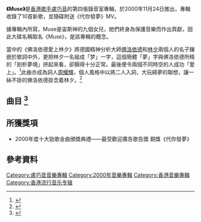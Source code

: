 {{Album infobox | <!-- See Wikipedia:WikiProject_Albums -->
| Name       = Muse
| Type       = 錄音室專輯
| Artist     = [[盧巧音|盧巧音]]
| Cover      = 
| Released   = 2000年11月24日（普通版）<br>2000年11月30日（精裝版）
| Recorded   = 2000年
| Genre      = 粵語
| Length     = 39分14秒
| Label      = [[新力音樂_(香港)|新力唱片]]
| Last album  = [[色放|色放]]<br>（2000年）
| This album  = '''Muse'''<br>（2000年）
| Next album  = [[Fantasy_(盧巧音專輯)|Fantasy]]<br>（2001年）
}}

'''《Muse》'''是[[香港|香港]][[歌手|歌手]][[盧巧音|盧巧音]]的第四張錄音室專輯，於2000年11月24日推出，專輯收錄了10首新歌，並隨碟附送《代你發夢》MV。

據專輯內所寫，Muse是宙斯神的九個女兒，她們終身為保護音樂而作出頁獻，因此大碟名稱取名《Muse》，是該專輯的概念。

當中的《佛洛依德愛上林夕》將德國精神分析大師[[佛洛依德|佛洛依德]]和[[林夕|林夕]]兩個人的名子鑲嵌於歌詞中外，更把林夕一名組成「梦」一字，這個簡體「夢」字與佛洛依德所精的「剖析夢境」拼起來看，卻顥得十分正常。最後便令兩個不同時空的人成功「愛上」。<ref>{{Cite book|title=佛洛依德愛上林夕|last=梁偉詩|first=《詞場——後九七香港流行歌詞論述》|publisher=|year=|isbn=9789881482662|location=匯智出版有限公司|pages=7-11}}</ref>此曲亦成為詞人[[周耀輝|周耀輝]]，個人風格中以將二人入詞，大玩綺夢的聯想，讓一絲不掛的佛洛依德掛念着林夕。<ref>{{cite web |author1=鄭敏 |title=連林黛玉都識笑　再談周耀輝：被低估的詞壇奇葩 |url=https://www.hk01.com/01%E5%8D%9A%E8%A9%95-%E8%97%9D%EF%BC%8E%E6%96%87%E5%8C%96/20127/%E9%80%A3%E6%9E%97%E9%BB%9B%E7%8E%89%E9%83%BD%E8%AD%98%E7%AC%91-%E5%86%8D%E8%AB%87%E5%91%A8%E8%80%80%E8%BC%9D-%E8%A2%AB%E4%BD%8E%E4%BC%B0%E7%9A%84%E8%A9%9E%E5%A3%87%E5%A5%87%E8%91%A9 |publisher=HK01 |accessdate=2019-03-16 |archive-date=2016-05-20 |archive-url=https://web.archive.org/web/20160520224529/http://www.hk01.com/01%E5%8D%9A%E8%A9%95-%E8%97%9D%EF%BC%8E%E6%96%87%E5%8C%96/20127/%E9%80%A3%E6%9E%97%E9%BB%9B%E7%8E%89%E9%83%BD%E8%AD%98%E7%AC%91-%E5%86%8D%E8%AB%87%E5%91%A8%E8%80%80%E8%BC%9D-%E8%A2%AB%E4%BD%8E%E4%BC%B0%E7%9A%84%E8%A9%9E%E5%A3%87%E5%A5%87%E8%91%A9 |dead-url=no }}</ref>

== 曲目 <ref>{{cite web |author1=Sony BMG |title=曲目 |url=https://www.sonymusic.com.hk/album/%E6%9C%80%E6%84%9B%E7%B6%93%E5%85%B8%E7%B3%BB%E5%88%97-muse-%E7%9B%A7%E5%B7%A7%E9%9F%B3-candy-lo/ |accessdate=2019-03-08 |archive-date=2019-10-18 |archive-url=https://web.archive.org/web/20191018150036/https://www.sonymusic.com.hk/album/%E6%9C%80%E6%84%9B%E7%B6%93%E5%85%B8%E7%B3%BB%E5%88%97-muse-%E7%9B%A7%E5%B7%A7%E9%9F%B3-candy-lo/ |dead-url=no }}</ref> ==
{{tracklist/common
| headline = 
| total_length = 54:50

| all_producer = [[梁翹柏|梁翹柏]]、[[盧巧音|盧巧音]]
| an = except

| music_credits = yes
| lyrics_credits = yes
| arranger_credits = yes
| producer_credits = yes

| title1 = 代你發夢
| music1 = [[吳國敬|吳國敬]]
| lyrics1 = [[周耀輝|周耀輝]]
| arranger1 = [[刘志远_(香港音乐人)|劉志遠]]
| longnote1 = 
| length1 = 3:50

| title2 = 周日床上
| music2 = 梁翹柏
| lyrics2 = [[喬靖夫|喬靖夫]]
| arranger2 = 梁翹柏
| longnote2 = 
| length2 = 3:43

| title3 = 夜燃燒
| music3 = [[雷頌德|雷頌德]]
| lyrics3 = 喬靖夫
| arranger3 = On-Line
| longnote3 = 
| length3 = 3:11

| title4 = 日有所思
| music4 = [[謝霆鋒|謝霆鋒]]
| lyrics4 = [[林夕|林夕]]
| arranger4 = 盧巧音、梁翹柏
| longnote4 = 
| length4 = 3:52

| title5 = 我想國
| music5 = 盧巧音
| lyrics5 = 周耀輝
| arranger5 = 梁翹柏
| longnote5 = 
| length5 = 4:10

| title6 = 佛洛依德愛上林夕
| music6 = 梁翹柏
| lyrics6 = 周耀輝
| arranger6 = 梁翹柏
| longnote6 = 
| length6 = 3:43

| title7 = 事後
| music7 = 盧巧音
| lyrics7 = [[LMF|孫國華]]
| arranger7 = [[LMF|Davy Chan]]
| note7 = 監製：Davy Chan、盧巧音
| longnote7 = 
| length7 = 3:58

| title8 = 女魔術師的催眠療法
| music8 = 盧巧音
| lyrics8 = [[何秀萍|何秀萍]]
| arranger8 = 盧巧音、梁翹柏
| longnote8 = 
| length8 = 3:46

| title9 = 世界盡頭•冷酷異景
| music9 = [[葉世榮|葉世榮]]
| lyrics9 = 喬靖夫
| arranger9 = 盧巧音、劉志遠、梁翹柏
| longnote9 = 
| length9 = 3:29

| title10 = 說夢
| music10 = Davy Chan
| lyrics10 = 何秀萍
| arranger10 = Davy Chan、黃仲賢
| note10 = 監製：Davy Chan、盧巧音
| longnote10 = 
| length10 = 5:27
}}

== 所獲獎項 ==
*2000年度十大勁歌金曲頒獎典禮——最受歡迎廣告歌告獎 銅獎《代你發夢》

== 參考資料 ==
{{reflist}}
{{盧巧音}}

[[Category:盧巧音音樂專輯|Category:盧巧音音樂專輯]]
[[Category:2000年音樂專輯|Category:2000年音樂專輯]]
[[Category:香港音樂專輯|Category:香港音樂專輯]]
[[Category:香港流行音乐专辑|Category:香港流行音乐专辑]]